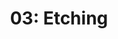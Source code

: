 ---
title: '03: Etching'
summary: |
    Justify and create a suitable brand identity for Ficus and produce a manual guding how to use the brand with examples.
start: 2025-02-17
duration: 15 days
owner:
    image: '@images/avatars/kb.jpg'
    title: kb
status: progress
details:
    -
        title: Activities
        body: |
            - Letter "Ficus" by testing and choosing a suitable display font
            - Potentially choose a suitable body font (may serve "print" design only as web may possibly stick with matching system font stack for performance)
            - Sketch and create the most suitable symbol metaphor based on the brand narrative. This will be potentially the dominant brand element.
            - Color Ficus by selecting and adjusting a fitting color scheme.
            - Create preliminary brand elements, potential patterns as emanate from brand trials
            - Complete brand manual (creating more brand elements as needed)
    -
        title: Deliverables
        body: |
            - Brand display and body fonts
            - Exports of brand elements/assets
            - Brand manual (as pdf)
    -
        title: Benchmarks
        body: |
            - [Dropbox Brand Guidelines](https://brand.dropbox.com/)
            - [Wise Design](https://www.wise.design/)
---